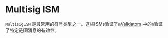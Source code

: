 # Multisig ISM

`MultisigISM` 是最常用的符号类型之一。这些ISMs验证了`n`[Validators](../agents/validators.mdx) 中的`m`验证了特定链间消息的有效性。
